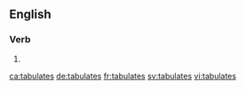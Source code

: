 ==English==

===Verb===
{{head|en|verb form}}

# {{en-third-person singular of|tabulate}}

[[ca:tabulates]]
[[de:tabulates]]
[[fr:tabulates]]
[[sv:tabulates]]
[[vi:tabulates]]